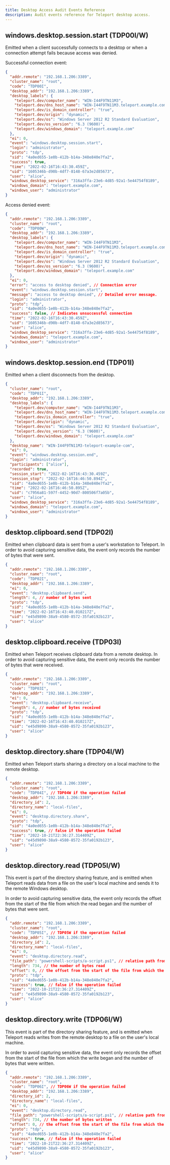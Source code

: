 ```yaml
---
title: Desktop Access Audit Events Reference
description: Audit events reference for Teleport desktop access.
---
```


## windows.desktop.session.start (TDP00I/W)

Emitted when a client successfully connects to a desktop or when a connection
attempt fails because access was denied.

Successful connection event:

```json
{
  "addr.remote": "192.168.1.206:3389",
  "cluster_name": "root",
  "code": "TDP00I",
  "desktop_addr": "192.168.1.206:3389",
  "desktop_labels": {
    "teleport.dev/computer_name": "WIN-I44F9TN11M3",
    "teleport.dev/dns_host_name": "WIN-I44F9TN11M3.teleport.example.com",
    "teleport.dev/is_domain_controller": "true",
    "teleport.dev/origin": "dynamic",
    "teleport.dev/os": "Windows Server 2012 R2 Standard Evaluation",
    "teleport.dev/os_version": "6.3 (9600)",
    "teleport.dev/windows_domain": "teleport.example.com"
  },
  "ei": 0,
  "event": "windows.desktop.session.start",
  "login": "administrator",
  "proto": "tdp",
  "sid": "4a0ed655-1e0b-412b-b14a-348e840e7fa2",
  "success": true,
  "time": "2022-02-16T16:43:30.459Z",
  "uid": "1605346b-d90b-4df7-8148-67a3e2d85673",
  "user": "alice",
  "windows_desktop_service": "316a3ffa-23e6-4d85-92a1-5e44754f8189",
  "windows_domain": "teleport.example.com",
  "windows_user": "administrator"
}
```

Access denied event:

```json
{
  "addr.remote": "192.168.1.206:3389",
  "cluster_name": "root",
  "code": "TDP00W",
  "desktop_addr": "192.168.1.206:3389",
  "desktop_labels": {
    "teleport.dev/computer_name": "WIN-I44F9TN11M3",
    "teleport.dev/dns_host_name": "WIN-I44F9TN11M3.teleport.example.com",
    "teleport.dev/is_domain_controller": "true",
    "teleport.dev/origin": "dynamic",
    "teleport.dev/os": "Windows Server 2012 R2 Standard Evaluation",
    "teleport.dev/os_version": "6.3 (9600)",
    "teleport.dev/windows_domain": "teleport.example.com"
  },
  "ei": 0,
  "error": "access to desktop denied", // Connection error
  "event": "windows.desktop.session.start",
  "message": "access to desktop denied", // Detailed error message.
  "login": "administrator",
  "proto": "tdp",
  "sid": "4a0ed655-1e0b-412b-b14a-348e840e7fa2",
  "success": false, // Indicates unsuccessful connection
  "time": "2022-02-16T16:43:30.459Z",
  "uid": "1605346b-d90b-4df7-8148-67a3e2d85673",
  "user": "alice",
  "windows_desktop_service": "316a3ffa-23e6-4d85-92a1-5e44754f8189",
  "windows_domain": "teleport.example.com",
  "windows_user": "administrator"
}
```

## windows.desktop.session.end (TDP01I)

Emitted when a client disconnects from the desktop.

```json
{
  "cluster_name": "root",
  "code": "TDP01I",
  "desktop_addr": "192.168.1.206:3389",
  "desktop_labels": {
    "teleport.dev/computer_name": "WIN-I44F9TN11M3",
    "teleport.dev/dns_host_name": "WIN-I44F9TN11M3.teleport.example.com",
    "teleport.dev/is_domain_controller": "true",
    "teleport.dev/origin": "dynamic",
    "teleport.dev/os": "Windows Server 2012 R2 Standard Evaluation",
    "teleport.dev/os_version": "6.3 (9600)",
    "teleport.dev/windows_domain": "teleport.example.com"
  },
  "desktop_name": "WIN-I44F9TN11M3-teleport-example-com",
  "ei": 0,
  "event": "windows.desktop.session.end",
  "login": "administrator",
  "participants": ["alice"],
  "recorded": true,
  "session_start": "2022-02-16T16:43:30.459Z",
  "session_stop": "2022-02-16T16:46:50.894Z",
  "sid": "4a0ed655-1e0b-412b-b14a-348e840e7fa2",
  "time": "2022-02-16T16:46:50.895Z",
  "uid": "c7956a81-597f-4452-90d7-800506f7a05b",
  "user": "alice",
  "windows_desktop_service": "316a3ffa-23e6-4d85-92a1-5e44754f8189",
  "windows_domain": "teleport.example.com",
  "windows_user": "administrator"
}
```

## desktop.clipboard.send (TDP02I)

Emitted when clipboard data is sent from a user's workstation to Teleport. In
order to avoid capturing sensitive data, the event only records the number of
bytes that were sent.

```json
{
  "addr.remote": "192.168.1.206:3389",
  "cluster_name": "root",
  "code": "TDP02I",
  "desktop_addr": "192.168.1.206:3389",
  "ei": 0,
  "event": "desktop.clipboard.send",
  "length": 4, // number of bytes sent
  "proto": "tdp",
  "sid": "4a0ed655-1e0b-412b-b14a-348e840e7fa2",
  "time": "2022-02-16T16:43:40.010217Z",
  "uid": "e45d9890-38a9-4580-8572-35fa0192b123",
  "user": "alice"
}
```

## desktop.clipboard.receive (TDP03I)

Emitted when Teleport receives clipboard data from a remote desktop. In order to
avoid capturing sensitive data, the event only records the number of bytes that
were received.

```json
{
  "addr.remote": "192.168.1.206:3389",
  "cluster_name": "root",
  "code": "TDP03I",
  "desktop_addr": "192.168.1.206:3389",
  "ei": 0,
  "event": "desktop.clipboard.receive",
  "length": 4, // number of bytes received
  "proto": "tdp",
  "sid": "4a0ed655-1e0b-412b-b14a-348e840e7fa2",
  "time": "2022-02-16T16:43:40.010217Z",
  "uid": "e45d9890-38a9-4580-8572-35fa0192b123",
  "user": "alice"
}
```

## desktop.directory.share (TDP04I/W)

Emitted when Teleport starts sharing a directory on a local machine to the remote desktop.

```json
{
  "addr.remote": "192.168.1.206:3389",
  "cluster_name": "root",
  "code": "TDP04I", // TDP04W if the operation failed
  "desktop_addr": "192.168.1.206:3389",
  "directory_id": 2,
  "directory_name": "local-files",
  "ei": 0,
  "event": "desktop.directory.share",
  "proto": "tdp",
  "sid": "4a0ed655-1e0b-412b-b14a-348e840e7fa2",
  "success": true, // false if the operation failed
  "time": "2022-10-21T22:36:27.314409Z",
  "uid": "e45d9890-38a9-4580-8572-35fa0192b123",
  "user": "alice"
}
```

## desktop.directory.read (TDP05I/W)

This event is part of the directory sharing feature, and is emitted when
Teleport reads data from a file on the user's local machine and sends it
to the remote Windows desktop.

In order to avoid capturing sensitive data, the event only records the offset
from the start of the file from which the read began and the number of bytes
that were sent.

```json
{
  "addr.remote": "192.168.1.206:3389",
  "cluster_name": "root",
  "code": "TDP05I", // TDP05W if the operation failed
  "desktop_addr": "192.168.1.206:3389",
  "directory_id": 2,
  "directory_name": "local-files",
  "ei": 0,
  "event": "desktop.directory.read",
  "file_path": "powershell-scripts/a-script.ps1", // relative path from the root of the shared directory (local-files in this case)
  "length": 734, // the number of bytes read
  "offset": 0, // the offset from the start of the file from which the read began
  "proto": "tdp",
  "sid": "4a0ed655-1e0b-412b-b14a-348e840e7fa2",
  "success": true, // false if the operation failed
  "time": "2022-10-21T22:36:27.314409Z",
  "uid": "e45d9890-38a9-4580-8572-35fa0192b123",
  "user": "alice"
}
```

## desktop.directory.write (TDP06I/W)

This event is part of the directory sharing feature, and is emitted when
Teleport reads writes from the remote desktop to a file on the user's local
machine.

In order to avoid capturing sensitive data, the event only records the offset
from the start of the file from which the write began and the number of bytes
that were written.

```json
{
  "addr.remote": "192.168.1.206:3389",
  "cluster_name": "root",
  "code": "TDP06I", // TDP06W if the operation failed
  "desktop_addr": "192.168.1.206:3389",
  "directory_id": 2,
  "directory_name": "local-files",
  "ei": 0,
  "event": "desktop.directory.read",
  "file_path": "powershell-scripts/a-script.ps1", // relative path from the root of the shared directory (local-files in this case)
  "length": 734, // the number of bytes written
  "offset": 0, // the offset from the start of the file from which the write began
  "proto": "tdp",
  "sid": "4a0ed655-1e0b-412b-b14a-348e840e7fa2",
  "success": true, // false if the operation failed
  "time": "2022-10-21T22:36:27.314409Z",
  "uid": "e45d9890-38a9-4580-8572-35fa0192b123",
  "user": "alice"
}
```
